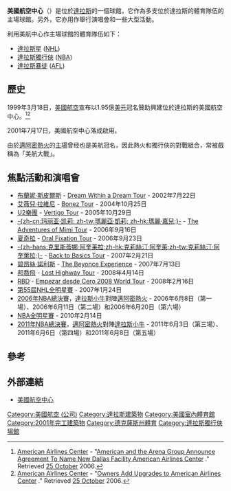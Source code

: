 {{Link style|time=2015-12-12T04:12:25+00:00}}
{{Infobox Stadium 
| stadium_name=美國航空中心
| nickname= "The Hangar" 
"AAC"
| image=[[File:American_Airlines_Center_Logo.svg|100px]]<br>[[File:American_Airlines_Center_August_2015.jpg|250px]]
| location=2500 Victory Avenue<br>[[達拉斯|達拉斯]] 75201
| broke_ground=1999年9月
| opened=2001年7月17日
| owner=Center Operating Company, L.P.<ref>[http://www.answers.com/topic/center-operating-company-l-p?cat=biz-fin]</ref>
| construction_cost=$4.2億[[美元|美元]]
| architect=David M. Schwarz/Architectural Services, Inc.<br>[[HKS,_Inc.|HKS, Inc.]]<br>Johnson/McKibben Architects, Inc.
| tenants=[[達拉斯星|達拉斯星]] ([[國家冰上曲棍球聯盟|NHL]]) (2001年至今)<br>[[達拉斯獨行俠|達拉斯獨行俠]] ([[NBA|NBA]]) (2001年至今)<br>[[達拉斯暴徒|達拉斯暴徒]] ([[美國橄欖球大聯盟|AFL]]) (2002年, 2004年至今)
| seating_capacity=[[冰上曲棍球|冰上曲棍球]]: 18,532<br>[[籃球|籃球]]: 20,000-21,041
}}
'''美國航空中心'''（{{lang-en|American Airlines Center}}）是位於[[達拉斯|達拉斯]]的一個球館，它作為多支位於達拉斯的體育隊伍的主場球館。另外，它亦用作舉行演唱會和一些大型活動。

利用美航中心作主場球館的體育隊伍如下：
* [[達拉斯星|達拉斯星]] ([[國家冰上曲棍球聯盟|NHL]])
* [[達拉斯獨行俠|達拉斯獨行俠]] ([[NBA|NBA]])
* [[達拉斯暴徒|達拉斯暴徒]] ([[美國橄欖球大聯盟|AFL]])

==歷史==
1999年3月18日，[[美國航空|美國航空]]宣布以1.95億[[美元|美元]]冠名贊助興建位於達拉斯的美國航空中心。<ref>[http://www.americanairlinescenter.com/ American Airlines Center] - "[http://www.americanairlinescenter.com/index.cfm/FuseAction/Page/PageID/73/ArticleID/126 American and the Arena Group Announce Agreement To Name New Dallas Facility American Airlines Center] {{webarchive|url=https://web.archive.org/web/20061018213621/http://www.americanairlinescenter.com/index.cfm/FuseAction/Page/PageID/73/ArticleID/126 |date=2006-10-18 }}." Retrieved [[25_October|25 October]] 2006.</ref><ref>[http://www.americanairlinescenter.com/ American Airlines Center] - "[http://www.americanairlinescenter.com/index.cfm/FuseAction/Page/PageID/73/ArticleID/71 Owners Add Upgrades to American Airlines Center] {{webarchive|url=https://web.archive.org/web/20061018213102/http://www.americanairlinescenter.com/index.cfm/FuseAction/Page/PageID/73/ArticleID/71 |date=2006-10-18 }}." Retrieved [[25_October|25 October]] 2006.</ref>

2001年7月17日，美國航空中心落成啟用。

由於[[邁阿密熱火|邁阿密熱火]]的[[FTX球馆|主場]]曾经也是美航冠名，因此熱火和獨行俠的對戰組合，常被戲稱為「美航大戰」。

==焦點活動和演唱會==
*[[布蘭妮·斯皮爾斯|布蘭妮·斯皮爾斯]] - [[:en:Dream_Within_a_Dream_Tour|Dream Within a Dream Tour]] - 2002年7月22日
*[[艾薇兒·拉維尼|艾薇兒·拉維尼]] - [[艾薇兒·拉維尼巡迴演唱會列表#Bonez_Tour|Bonez Tour]] - 2004年10月25日
*[[U2樂團|U2樂團]] - [[:en:Vertigo_Tour|Vertigo Tour]] - 2005年10月29日
*[[玛丽亚·凯莉|-{zh-cn:玛丽亚·凯莉; zh-tw:瑪麗亞·凱莉; zh-hk:瑪麗·嘉兒;}-]] - [[:en:The_Adventures_of_Mimi_Tour|The Adventures of Mimi Tour]] - 2006年9月16日
*[[夏奇拉|夏奇拉]] - [[:en:Oral_Fixation_Tour|Oral Fixation Tour]] - 2006年9月23日
*[[克里斯蒂娜·阿奎莱拉|-{zh-hans:克里斯蒂娜·阿奎莱拉;zh-hk:克莉絲汀·阿奎萊;zh-tw:克莉絲汀·阿奎萊拉;}-]] - [[:en:Back_to_Basics_Tour|Back to Basics Tour]] - 2007年2月21日
*[[碧昂絲·諾利斯|碧昂絲·諾利斯]] - [[:en:The_Beyonce_Experience|The Beyonce Experience]] - 2007年7月13日
*[[邦喬飛|邦喬飛]] - [[:en:Lost_Highway_Tour|Lost Highway Tour]] - 2008年4月14日
*[[RBD|RBD]] - [[:en:Empezar_desde_Cero_2008_World_Tour|Empezar desde Cero 2008 World Tour]] - 2008年2月16日
*[[第55屆NHL全明星賽|第55屆NHL全明星賽]] - 2007年1月24日
*[[2006年NBA總決賽|2006年NBA總決賽]]，[[達拉斯小牛|達拉斯小牛]]對陣[[邁阿密熱火|邁阿密熱火]] - 2006年6月8日（第一場）、2006年6月11日（第二場）和2006年6月20日（第六場）
*[[NBA全明星賽|NBA全明星賽]] - 2010年2月14日
*[[2011年NBA總決賽|2011年NBA總決賽]]，[[邁阿密熱火|邁阿密熱火]]對陣[[達拉斯小牛|達拉斯小牛]] - 2011年6月3日（第三場）、2011年6月6日（第四場）和2011年6月8日（第五場）

==參考==
{{Reflist}}

==外部連結==
* [http://www.americanairlinescenter.com/ 美國航空中心]

{{coord|32|47|25.46|N|96|48|37.02|W|type:landmark_scale:2000|display=title}} 

{{NBA Arenas}}
{{Dallas Mavericks}}
[[Category:美國航空_(公司)|Category:美國航空 (公司)]]
[[Category:達拉斯建築物|Category:達拉斯建築物]]
[[Category:美國室內體育館|Category:美國室內體育館]]
[[Category:2001年完工建築物|Category:2001年完工建築物]]
[[Category:德克薩斯州體育|Category:德克薩斯州體育]]
[[Category:達拉斯獨行俠場館|Category:達拉斯獨行俠場館]]